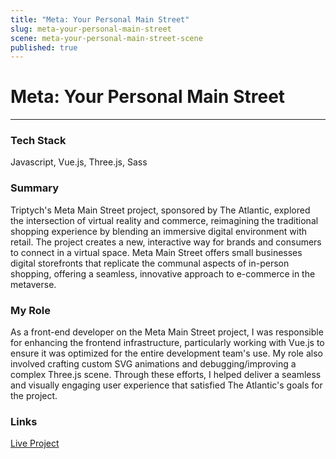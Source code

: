 ```yaml
---
title: "Meta: Your Personal Main Street"
slug: meta-your-personal-main-street
scene: meta-your-personal-main-street-scene
published: true
---
```


<div className="flex flex-col w-full h-fit gap-y-16">
<div className="flex flex-col w-full h-[calc(25vh-var(--header-height))] justify-end"></div>
<Container>

# Meta: Your Personal Main Street

---

### Tech Stack

Javascript, Vue.js, Three.js, Sass

</Container>
<Container>

### Summary

Triptych's Meta Main Street project, sponsored by The Atlantic, explored the intersection of virtual reality and commerce, reimagining the traditional shopping experience by blending an immersive digital environment with retail. The project creates a new, interactive way for brands and consumers to connect in a virtual space. Meta Main Street offers small businesses digital storefronts that replicate the communal aspects of in-person shopping, offering a seamless, innovative approach to e-commerce in the metaverse.

### My Role

As a front-end developer on the Meta Main Street project, I was responsible for enhancing the frontend infrastructure, particularly working with Vue.js to ensure it was optimized for the entire development team's use. My role also involved crafting custom SVG animations and debugging/improving a complex Three.js scene. Through these efforts, I helped deliver a seamless and visually engaging user experience that satisfied The Atlantic's goals for the project.

### Links

[Live Project](https://www.theatlantic.com/sponsored/facebook-spa-2021/your-own-personal-main-street/3694/)

</Container>
</div>
